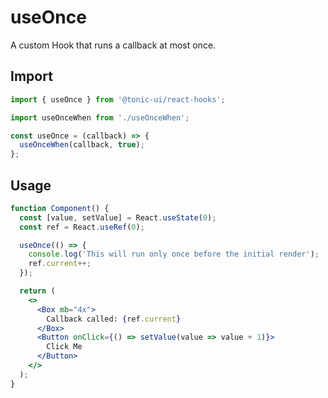 # useOnce

A custom Hook that runs a callback at most once.

## Import

```js
import { useOnce } from '@tonic-ui/react-hooks';
```

```js
import useOnceWhen from './useOnceWhen';

const useOnce = (callback) => {
  useOnceWhen(callback, true);
};
```

## Usage

```jsx
function Component() {
  const [value, setValue] = React.useState(0);
  const ref = React.useRef(0);

  useOnce(() => {
    console.log('This will run only once before the initial render');
    ref.current++;
  });

  return (
    <>
      <Box mb="4x">
        Callback called: {ref.current}
      </Box>
      <Button onClick={() => setValue(value => value + 1)}>
        Click Me
      </Button>
    </>
  );
}
```
